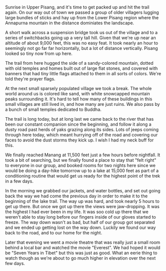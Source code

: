 Sunrise in Upper Pisang, and it's time to get packed up and hit the trail again.
On our way out of town we passed a group of older villagers lugging large
bundles of sticks and hay up from the Lower Pisang region where the Annapurna
mountain in the distance dominiates the landscape.

<Stats gain="2359" loss="2077" miles="12" steps="20328" />

A short walk across a suspension bridge took us out of the village and to
a series of switchbacks going up a very tall hill. Given that we're up near an
altitude of about 9,000 feet, this was no easy feat. It took nearly an hour
to seemingly not go far far horizontally, but a lot of distance vertically.
Pisang looked so tiny now from up here.

The trail from here hugged the side of a sandy-colored mountain, dotted with
old temples and homes built out of large flat stones, and covered with banners
that had tiny little flags attached to them in all sorts of colors. We're told
they're prayer flags.

At the next small sparsely populated village we took a break. The whole world
around us is colored like sand, with white snowcapped mountain peaks surrounding
it. It's hard to tell how many of these buildings in this small villages are
still lived in, and how many are just ruins. We also pass by a bunch of small
temples dedicated to Buddha.

The trail is long today, but at long last we came back to the river that has
been our constant companion since the beginning, and follow it along a dusty
road past herds of yaks grazing along its sides. Lots of jeeps coming through
here today, which meant hurrying off of the road and covering our faces to
avoid the dust storms they kick up. I wish I had my neck buff for this.

We finally reached Manang at 11,500 feet just a few hours before nightfall. It
took a bit of searching, but we finally found a place to stay that "felt right"
to everyone in our group, and booked rooms for two nights here since we would be
doing a day-hike tomorrow up to a lake at 15,000 feet as part of a conditioning
routine that would get us ready for the highest point of the trek in a few days.

In the morning we grabbed our jackets, and water bottles, and set out going back
the way we had come the previous day in order to make it to the beginning of the
lake trail. The way up was hard, and took nearly 5 hours to get up there. But
once we got up there the views were jaw-dropping. It was the highest I had
ever been in my life. It was soo cold up there that we weren't able to stay
long before our fingers inside of our gloves started to freeze. The way down
wasn't as bad, but half of our group got separated and we ended up getting lost
on the way down. Luckily we found our way back to the road, and to our home
for the night.

Later that evening we went a movie theatre that was really just a small room
behind a local bar and watched the movie "Everest". We had hoped it would be
"Seven Years in Tibet" but this was just as good. What an eerie thing to watch
though as we're about to go much higher in elevation over the next few days.

